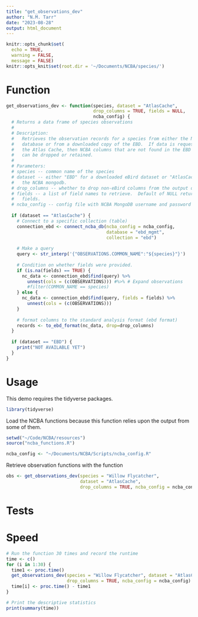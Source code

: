 ```yaml
---
title: "get_observations_dev"
author: "N.M. Tarr"
date: "2023-08-28"
output: html_document
---
```


```r
knitr::opts_chunk$set(
  echo = TRUE,
  warning = FALSE,
  message = FALSE)
knitr::opts_knit$set(root.dir = '~/Documents/NCBA/species/')
```

# Function
```r
get_observations_dev <- function(species, dataset = "AtlasCache", 
                                 drop_columns = TRUE, fields = NULL,
                                 ncba_config) {
  # Returns a data frame of species observations
  # 
  # Description:
  #   Retrieves the observation records for a species from either the NCBA 
  #   database or from a downloaded copy of the EBD.  If data is requested from
  #   the Atlas Cache, then NCBA columns that are not found in the EBD datasets
  #   can be dropped or retained.
  # 
  # Parameters:
  # species -- common name of the species
  # dataset -- either "EBD" for a downloaded eBird dataset or "AtlasCache" for
  #   the NCBA mongodb.
  # drop_columns -- whether to drop non-eBird columns from the output data frame
  # fields -- a list of field names to retrieve.  Default of NULL returns all 
  #   fields.  
  # ncba_config -- config file with NCBA MongoDB username and password
  
  if (dataset == "AtlasCache") {
    # Connect to a specific collection (table)
    connection_ebd <- connect_ncba_db(ncba_config = ncba_config, 
                                      database = "ebd_mgmt", 
                                      collection = "ebd")
  
    # Make a query
    query <- str_interp('{"OBSERVATIONS.COMMON_NAME":"${species}"}')
    
    # Condition on whether fields were provided.
    if (is.na(fields) == TRUE) {
      nc_data <- connection_ebd$find(query) %>%
        unnest(cols = (c(OBSERVATIONS))) #%>% # Expand observations
        #filter(COMMON_NAME == species)
    } else {
      nc_data <- connection_ebd$find(query, fields = fields) %>%
        unnest(cols = (c(OBSERVATIONS)))
    }
    
    # format columns to the standard analysis format (ebd format)
    records <- to_ebd_format(nc_data, drop=drop_columns)
  }
    
  if (dataset == "EBD") {
    print("NOT AVAILABLE YET")
  }
}
```

# Usage
This demo requires the tidyverse packages.
```r
library(tidyverse)
```

Load the NCBA functions because this function relies upon the output from some of them.
```r
setwd("~/Code/NCBA/resources")
source("ncba_functions.R")

ncba_config <- "~/Documents/NCBA/Scripts/ncba_config.R"
```

Retrieve observation functions with the function
```r
obs <- get_observations_dev(species = "Willow Flycatcher", 
                            dataset = "AtlasCache", 
                            drop_columns = TRUE, ncba_config = ncba_config)
```

# Tests

# Speed
```r
# Run the function 30 times and record the runtime
time <- c()
for (i in 1:30) {
  time1 <- proc.time()
  get_observations_dev(species = "Willow Flycatcher", dataset = "AtlasCache", 
                       drop_columns = TRUE, ncba_config = ncba_config)
  time[i] <- proc.time() - time1
}

# Print the descriptive statistics
print(summary(time))
```

